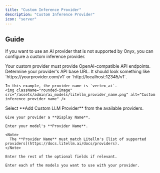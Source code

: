 ```yaml
---
title: "Custom Inference Provider"
description: "Custom Inference Provider"
icon: "server"
---
```



## Guide

If you want to use an AI provider that is not supported by Onyx, you can configure a custom inference provider.

<Tip>
  Your custom provider must provide OpenAI-compatible API endpoints.
</Tip>

<Steps>
  <Step title="Setup your Custom Inference Provider">
    Determine your provider's API base URL. It should look something like `https://yourprovider.com/v1` or `http://localhost:12345/v1`.

    In this example, the provider name is `vertex_ai`.
    <img className="rounded-image" src="/assets/admin/ai_models/litellm_provider_name.png" alt="Custom inference provider name" />
  </Step>

  <NavigateToAiModels />

  <Step title="Configure Custom Inference Provider">
    Select **Add Custom LLM Provider** from the available providers.

    Give your provider a **Display Name**.

    Enter your model's **Provider Name**.

    <Note>
      The **Provider Name** must match Litellm's [list of supported providers](https://docs.litellm.ai/docs/providers).
    </Note>

    Enter the rest of the optional fields if relevant.

    Enter each of the models you want to use with your provider.
  </Step>

  <StandardAiModelConfigs />
</Steps>
